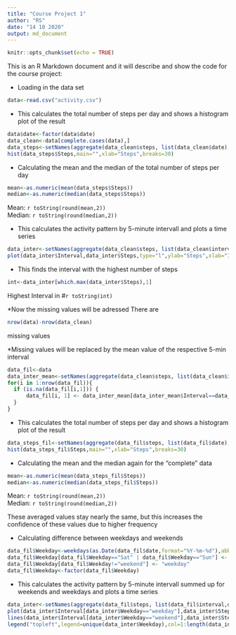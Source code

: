 ```yaml
---
title: "Course Project 1"
author: "RS"
date: "14 10 2020"
output: md_document
---
```


```r
knitr::opts_chunk$set(echo = TRUE)
```

This is an R Markdown document and it will describe and show the code for the course project:

* Loading in the data set

```r
data<-read.csv("activity.csv")
```

* This calculates the total number of steps per day and shows a histogram plot of the result
```r
data$date<-factor(data$date)
data_clean<-data[complete.cases(data),]
data_steps<-setNames(aggregate(data_clean$steps, list(data_clean$date), sum), c("Date","Steps"))
hist(data_steps$Steps,main="",xlab="Steps",breaks=30)
```

* Calculating the mean and the median of the total number of steps per day
```r
mean<-as.numeric(mean(data_steps$Steps))
median<-as.numeric(median(data_steps$Steps))
```
   Mean: `r toString(round(mean,2))`  
   Median: `r toString(round(median,2))`

* This calculates the activity pattern by 5-minute intervall and plots a time series
```r
data_inter<-setNames(aggregate(data_clean$steps, list(data_clean$interval), sum), c("Interval","Steps"))
plot(data_inter$Interval,data_inter$Steps,type="l",ylab="Steps",xlab="Interval")
```

* This finds the interval with the highest number of steps
```r
int<-data_inter[which.max(data_inter$Steps),1]
```
   Highest Interval in #`r toString(int)`  

*Now the missing values will be adressed
There are
```r
nrow(data)-nrow(data_clean)
```
missing values

*Missing values will be replaced by the mean value of the respective 5-min interval
```r
data_fil<-data
data_inter_mean<-setNames(aggregate(data_clean$steps, list(data_clean$interval), mean), c("Interval","Steps"))
for(i in 1:nrow(data_fil)){
  if (is.na(data_fil[i,1])) {
      data_fil[i, 1] <- data_inter_mean[data_inter_mean$Interval==data_fil[i,3],2]
  }
}
```

* This calculates the total number of steps per day and shows a histogram plot of the result
```r
data_steps_fil<-setNames(aggregate(data_fil$steps, list(data_fil$date), sum), c("Date","Steps"))
hist(data_steps_fil$Steps,main="",xlab="Steps",breaks=30)
```

* Calculating the mean and the median again for the "complete" data
```r
mean<-as.numeric(mean(data_steps_fil$Steps))
median<-as.numeric(median(data_steps_fil$Steps))
```
   Mean: `r toString(round(mean,2))`  
   Median: `r toString(round(median,2))`

These averaged values stay nearly the same, but this increases the confidence of these values due to higher frequency

* Calculating difference between weekdays and weekends

```r
data_fil$Weekday<-weekdays(as.Date(data_fil$date,format="%Y-%m-%d"),abbreviate=TRUE)
data_fil$Weekday[data_fil$Weekday=="Sat" | data_fil$Weekday=="Sun"] <- "weekend"
data_fil$Weekday[data_fil$Weekday!="weekend"] <- "weekday"
data_fil$Weekday<-factor(data_fil$Weekday)
```

* This calculates the activity pattern by 5-minute intervall summed up for weekends and weekdays and plots a time series
```r
data_inter<-setNames(aggregate(data_fil$steps, list(data_fil$interval,data_fil$Weekday), sum), c("Interval","Weekday","Steps"))
plot(data_inter$Interval[data_inter$Weekday=="weekday"],data_inter$Steps[data_inter$Weekday=="weekday"],type="l",ylab="Steps",xlab="Interval",col=1)
lines(data_inter$Interval[data_inter$Weekday=="weekend"],data_inter$Steps[data_inter$Weekday=="weekend"],col=2)
legend("topleft",legend=unique(data_inter$Weekday),col=1:length(data_inter$Weekday),pch=19)
```

